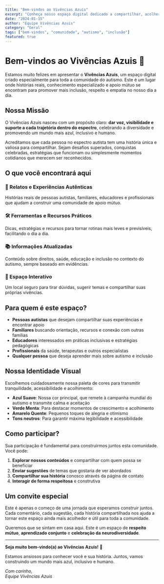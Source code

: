 ```yaml
---
title: "Bem-vindos ao Vivências Azuis"
excerpt: "Conheça nosso espaço digital dedicado a compartilhar, acolher e inspirar todos que fazem parte do universo do autismo."
date: "2024-01-15"
author: "Equipe Vivências Azuis"
category: "Geral"
tags: ["bem-vindos", "comunidade", "autismo", "inclusão"]
featured: true
---
```


# Bem-vindos ao Vivências Azuis 💙

Estamos muito felizes em apresentar o **Vivências Azuis**, um espaço digital criado especialmente para toda a comunidade do autismo. Este é um lugar onde histórias reais, conhecimento especializado e apoio mútuo se encontram para promover mais inclusão, respeito e empatia no nosso dia a dia.

## Nossa Missão

O Vivências Azuis nasceu com um propósito claro: **dar voz, visibilidade e suporte a cada trajetória dentro do espectro**, celebrando a diversidade e promovendo um mundo mais azul, inclusivo e humano.

Acreditamos que cada pessoa no espectro autista tem uma história única e valiosa para compartilhar. Sejam desafios superados, conquistas celebradas, estratégias que funcionam ou simplesmente momentos cotidianos que merecem ser reconhecidos.

## O que você encontrará aqui

### 📖 Relatos e Experiências Autênticas
Histórias reais de pessoas autistas, familiares, educadores e profissionais que ajudam a construir uma comunidade de apoio mútuo.

### 🛠️ Ferramentas e Recursos Práticos
Dicas, estratégias e recursos para tornar rotinas mais leves e previsíveis, facilitando o dia a dia.

### 📚 Informações Atualizadas
Conteúdo sobre direitos, saúde, educação e inclusão no contexto do autismo, sempre baseado em evidências.

### 🤝 Espaço Interativo
Um local seguro para tirar dúvidas, sugerir temas e compartilhar suas próprias vivências.

## Para quem é este espaço?

- **Pessoas autistas** que desejam compartilhar suas experiências e encontrar apoio
- **Familiares** buscando orientação, recursos e conexão com outras famílias
- **Educadores** interessados em práticas inclusivas e estratégias pedagógicas
- **Profissionais** da saúde, terapeutas e outros especialistas
- **Qualquer pessoa** que deseja aprender mais sobre autismo e inclusão

## Nossa Identidade Visual

Escolhemos cuidadosamente nossa paleta de cores para transmitir tranquilidade, acessibilidade e acolhimento:

- **Azul Suave**: Nossa cor principal, que remete à campanha mundial do autismo e transmite calma e aceitação
- **Verde Menta**: Para destacar momentos de crescimento e acolhimento
- **Amarelo Quente**: Pequenos toques de alegria e otimismo
- **Tons neutros**: Para garantir máxima legibilidade e acessibilidade

## Como participar?

Sua participação é fundamental para construirmos juntos esta comunidade. Você pode:

1. **Explorar nossos conteúdos** e compartilhar com quem possa se beneficiar
2. **Enviar sugestões** de temas que gostaria de ver abordados
3. **Compartilhar sua história** conosco através da página de contato
4. **Interagir de forma respeitosa** e construtiva

## Um convite especial

Este é apenas o começo de uma jornada que esperamos construir juntos. Cada comentário, cada sugestão, cada história compartilhada nos ajuda a tornar este espaço ainda mais acolhedor e útil para toda a comunidade.

Queremos que se sintam em casa aqui. Este é um espaço de **respeito mútuo**, **aprendizado conjunto** e **celebração da neurodiversidade**.

---

**Seja muito bem-vindo(a) ao Vivências Azuis!** 🌟

Estamos ansiosos para conhecer você e sua história. Juntos, vamos construindo um mundo mais azul, inclusivo e humano.

*Com carinho,*  
*Equipe Vivências Azuis*